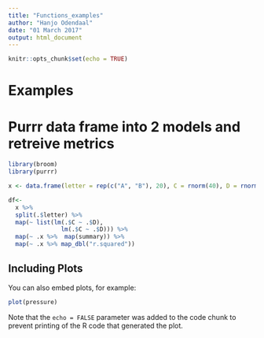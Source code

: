 ---
title: "Functions_examples"
author: "Hanjo Odendaal"
date: "01 March 2017"
output: html_document
---

```{r setup, include=FALSE}
knitr::opts_chunk$set(echo = TRUE)
```

# Examples

# Purrr data frame into 2 models and retreive metrics

```{r cars}
library(broom)
library(purrr)

x <- data.frame(letter = rep(c("A", "B"), 20), C = rnorm(40), D = rnorm(40))

df<- 
  x %>% 
  split(.$letter) %>% 
  map(~ list(lm(.$C ~ .$D),
               lm(.$C ~ .$D))) %>% 
  map(~ .x %>%  map(summary)) %>% 
  map(~ .x %>% map_dbl("r.squared"))

```

## Including Plots

You can also embed plots, for example:

```{r pressure, echo=FALSE}
plot(pressure)
```

Note that the `echo = FALSE` parameter was added to the code chunk to prevent printing of the R code that generated the plot.
